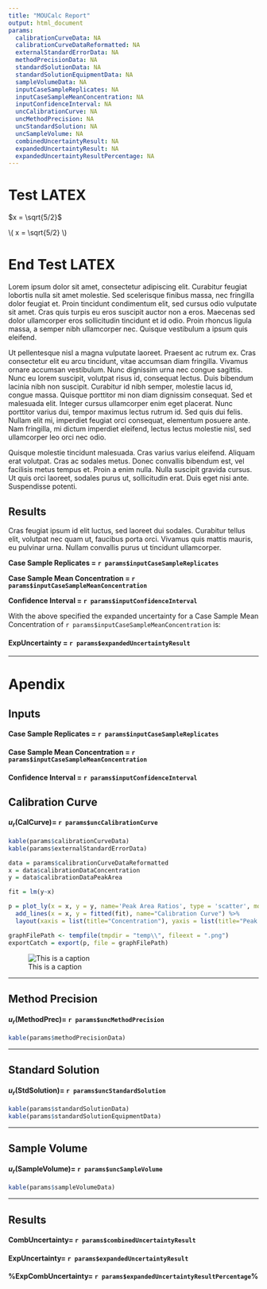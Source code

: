 ```yaml
---
title: "MOUCalc Report"
output: html_document
params:
  calibrationCurveData: NA
  calibrationCurveDataReformatted: NA
  externalStandardErrorData: NA
  methodPrecisionData: NA
  standardSolutionData: NA
  standardSolutionEquipmentData: NA
  sampleVolumeData: NA
  inputCaseSampleReplicates: NA
  inputCaseSampleMeanConcentration: NA
  inputConfidenceInterval: NA
  uncCalibrationCurve: NA
  uncMethodPrecision: NA
  uncStandardSolution: NA
  uncSampleVolume: NA
  combinedUncertaintyResult: NA
  expandedUncertaintyResult: NA
  expandedUncertaintyResultPercentage: NA
---
```



# Test LATEX

$x = \sqrt{5/2}$

\\( x = \\sqrt{5/2} \\)

# End Test LATEX

Lorem ipsum dolor sit amet, consectetur adipiscing elit. Curabitur feugiat lobortis nulla sit amet molestie. Sed scelerisque finibus massa, nec fringilla dolor feugiat et. Proin tincidunt condimentum elit, sed cursus odio vulputate sit amet. Cras quis turpis eu eros suscipit auctor non a eros. Maecenas sed dolor ullamcorper eros sollicitudin tincidunt et id odio. Proin rhoncus ligula massa, a semper nibh ullamcorper nec. Quisque vestibulum a ipsum quis eleifend.

Ut pellentesque nisl a magna vulputate laoreet. Praesent ac rutrum ex. Cras consectetur elit eu arcu tincidunt, vitae accumsan diam fringilla. Vivamus ornare accumsan vestibulum. Nunc dignissim urna nec congue sagittis. Nunc eu lorem suscipit, volutpat risus id, consequat lectus. Duis bibendum lacinia nibh non suscipit. Curabitur id nibh semper, molestie lacus id, congue massa. Quisque porttitor mi non diam dignissim consequat. Sed et malesuada elit. Integer cursus ullamcorper enim eget placerat. Nunc porttitor varius dui, tempor maximus lectus rutrum id. Sed quis dui felis. Nullam elit mi, imperdiet feugiat orci consequat, elementum posuere ante. Nam fringilla, mi dictum imperdiet eleifend, lectus lectus molestie nisl, sed ullamcorper leo orci nec odio.

Quisque molestie tincidunt malesuada. Cras varius varius eleifend. Aliquam erat volutpat. Cras ac sodales metus. Donec convallis bibendum est, vel facilisis metus tempus et. Proin a enim nulla. Nulla suscipit gravida cursus. Ut quis orci laoreet, sodales purus ut, sollicitudin erat. Duis eget nisi ante. Suspendisse potenti.

## Results
Cras feugiat ipsum id elit luctus, sed laoreet dui sodales. Curabitur tellus elit, volutpat nec quam ut, faucibus porta orci. Vivamus quis mattis mauris, eu pulvinar urna. Nullam convallis purus ut tincidunt ullamcorper.

**Case Sample Replicates = `r params$inputCaseSampleReplicates`**

**Case Sample Mean Concentration = `r params$inputCaseSampleMeanConcentration`**

**Confidence Interval = `r params$inputConfidenceInterval`**

With the above specified the expanded uncertainty for a Case Sample Mean Concentration of `r params$inputCaseSampleMeanConcentration` is:

#### $\text{ExpUncertainty}$ = `r params$expandedUncertaintyResult`



***

# Apendix

## Inputs
#### Case Sample Replicates = `r params$inputCaseSampleReplicates`
#### Case Sample Mean Concentration = `r params$inputCaseSampleMeanConcentration`
#### Confidence Interval = `r params$inputConfidenceInterval`

## Calibration Curve
#### $u_r\text{(CalCurve)} =$ `r params$uncCalibrationCurve`
```r

kable(params$calibrationCurveData)
kable(params$externalStandardErrorData)

data = params$calibrationCurveDataReformatted
x = data$calibrationDataConcentration
y = data$calibrationDataPeakArea

fit = lm(y~x)

p = plot_ly(x = x, y = y, name='Peak Area Ratios', type = 'scatter', mode='markers') %>%
  add_lines(x = x, y = fitted(fit), name="Calibration Curve") %>%
  layout(xaxis = list(title="Concentration"), yaxis = list(title="Peak Area Ratio"))

graphFilePath <- tempfile(tmpdir = "temp\\", fileext = ".png")
exportCatch = export(p, file = graphFilePath)


```
![This is a caption](`r graphFilePath`)


***

## Method Precision
#### $u_r\text{(MethodPrec)} =$ `r params$uncMethodPrecision`
```r
kable(params$methodPrecisionData)
```

***

## Standard Solution
#### $u_r\text{(StdSolution)} =$ `r params$uncStandardSolution`
```r
kable(params$standardSolutionData)
kable(params$standardSolutionEquipmentData)
```

***

## Sample Volume
#### $u_r\text{(SampleVolume)} =$ `r params$uncSampleVolume`
```r
kable(params$sampleVolumeData)
```

***

## Results
#### $\text{CombUncertainty} =$ `r params$combinedUncertaintyResult`
#### $\text{ExpUncertainty} =$ `r params$expandedUncertaintyResult`
#### $\text{%ExpCombUncertainty} =$ `r params$expandedUncertaintyResultPercentage`%